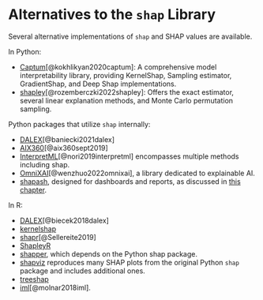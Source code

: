 # Alternatives to the `shap` Library

Several alternative implementations of `shap` and SHAP values are available.

In Python:

- [Captum](https://github.com/pytorch/captum)[@kokhlikyan2020captum]: A comprehensive model interpretability library, providing KernelShap, Sampling estimator, GradientShap, and Deep Shap implementations.
- [shapley](https://github.com/benedekrozemberczki/shapley)[@rozemberczki2022shapley]: Offers the exact estimator, several linear explanation methods, and Monte Carlo permutation sampling.

Python packages that utilize `shap` internally:

- [DALEX](https://github.com/ModelOriented/DALEX)[@baniecki2021dalex]
- [AIX360](https://github.com/Trusted-AI/AIX360)[@aix360sept2019]
- [InterpretML](https://github.com/interpretml/interpret/)[@nori2019interpretml] encompasses multiple methods including shap.
- [OmniXAI](https://github.com/salesforce/OmniXAI)[@wenzhuo2022omnixai], a library dedicated to explainable AI.
- [shapash](https://github.com/MAIF/shapash), designed for dashboards and reports, as discussed in [this chapter](#dashboard).

In R:

- [DALEX](https://github.com/ModelOriented/DALEX)[@biecek2018dalex]
- [kernelshap](https://github.com/ModelOriented/kernelshap)
- [shapr](https://github.com/NorskRegnesentral/shapr)[@Sellereite2019]
- [ShapleyR](https://github.com/redichh/ShapleyR)
- [shapper](https://github.com/ModelOriented/shapper), which depends on the Python shap package.
- [shapviz](https://github.com/ModelOriented/shapviz) reproduces many SHAP plots from the original Python `shap` package and includes additional ones.
- [treeshap](https://github.com/ModelOriented/treeshap)
- [iml](https://github.com/christophM/iml)[@molnar2018iml].
